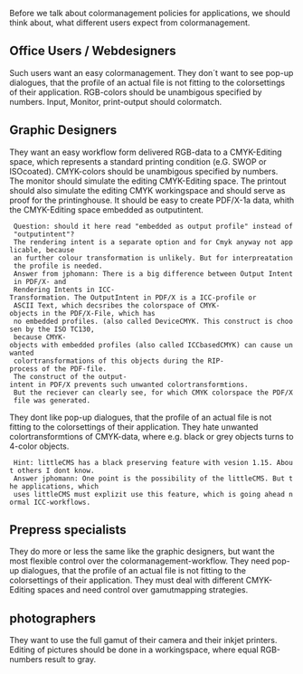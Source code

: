 Before we talk about colormanagement policies for applications, we should think about, what different users expect from colormanagement. 


== Office Users / Webdesigners ==

Such users want an easy colormanagement. They don´t want to see pop-up dialogues, that the profile of an actual file is not fitting to the colorsettings of their application.
RGB-colors should be unambigous specified by numbers. Input, Monitor, print-output should colormatch.


== Graphic Designers ==

They want an easy workflow form delivered RGB-data to a CMYK-Editing space, which represents a standard printing condition (e.G. SWOP or ISOcoated). CMYK-colors should be unambigous specified by numbers. The monitor should simulate the editing CMYK-Editing space. 
The printout should also simulate the editing CMYK workingspace and should serve as proof for the printinghouse. It should be easy to create PDF/X-1a data, whith the CMYK-Editing space embedded as outputintent.

  Question: should it here read "embedded as output profile" instead of "outputintent"?
  The rendering intent is a separate option and for Cmyk anyway not applicable, because
  an further colour transformation is unlikely. But for interpreatation the profile is needed.
  Answer from jphomann: There is a big difference between Output Intent in PDF/X- and
  Rendering Intents in ICC-Transformation. The OutputIntent in PDF/X is a ICC-profile or
  ASCII Text, which decsribes the colorspace of CMYK-objects in the PDF/X-File, which has
  no embedded profiles. (also called DeviceCMYK. This construct is choosen by the ISO TC130,
  because CMYK-objects with embedded profiles (also called ICCbasedCMYK) can cause unwanted
  colortransformations of this objects during the RIP-process of the PDF-file. 
  The construct of the output-intent in PDF/X prevents such unwanted colortransformtions.
  But the reciever can clearly see, for which CMYK colorspace the PDF/X file was generated.


They dont like pop-up dialogues, that the profile of an actual file is not fitting to the colorsettings of their application. They hate unwanted colortransformtions of CMYK-data, where e.g. black or grey objects turns to 4-color objects.

  Hint: littleCMS has a black preserving feature with vesion 1.15. About others I dont know.
  Answer jphomann: One point is the possibility of the littleCMS. But the applications, which
  uses littleCMS must explizit use this feature, which is going ahead normal ICC-workflows.

== Prepress specialists ==

They do more or less the same like the graphic designers, but want the most flexible control over the colormanagement-workflow. They need pop-up dialogues, that the profile of an actual file is not fitting to the colorsettings of their application. They must deal with different CMYK-Editing spaces and need control over gamutmapping strategies.

== photographers ==

They want to use the full gamut of their camera and their inkjet printers. Editing of pictures should be done in a workingspace, where equal RGB-numbers result to gray.